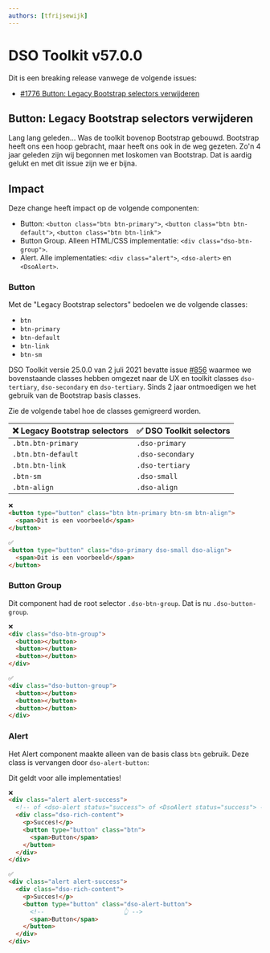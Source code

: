 ```yaml
---
authors: [tfrijsewijk]
---
```


# DSO Toolkit v57.0.0

Dit is een breaking release vanwege de volgende issues:

- [#1776 Button: Legacy Bootstrap selectors verwijderen](https://www.github.com/dso-toolkit/dso-toolkit/issues/1776)

## Button: Legacy Bootstrap selectors verwijderen

Lang lang geleden... Was de toolkit bovenop Bootstrap gebouwd. Bootstrap heeft ons een hoop gebracht, maar heeft ons ook in de weg gezeten. Zo'n 4 jaar geleden zijn wij begonnen met loskomen van Bootstrap. Dat is aardig gelukt en met dit issue zijn we er bijna.

## Impact

Deze change heeft impact op de volgende componenten:

- Button: `<button class="btn btn-primary">`, `<button class="btn btn-default">`, `<button class="btn btn-link">`
- Button Group. Alleen HTML/CSS implementatie: `<div class="dso-btn-group">`.
- Alert. Alle implementaties: `<div class="alert">`, `<dso-alert>` en `<DsoAlert>`.

### Button

Met de "Legacy Bootstrap selectors" bedoelen we de volgende classes:

- `btn`
- `btn-primary`
- `btn-default`
- `btn-link`
- `btn-sm`

DSO Toolkit versie 25.0.0 van 2 juli 2021 bevatte issue [#856](https://github.com/dso-toolkit/dso-toolkit/issues/856) waarmee we bovenstaande classes hebben omgezet naar de UX en toolkit classes `dso-tertiary`, `dso-secondary` en `dso-tertiary`. Sinds 2 jaar ontmoedigen we het gebruik van de Bootstrap basis classes.

Zie de volgende tabel hoe de classes gemigreerd worden.

| ❌ Legacy Bootstrap selectors | ✅ DSO Toolkit selectors |
| ----------------------------- | ------------------------ |
| `.btn.btn-primary`            | `.dso-primary`           |
| `.btn.btn-default`            | `.dso-secondary`         |
| `.btn.btn-link`               | `.dso-tertiary`          |
| `.btn-sm`                     | `.dso-small`             |
| `.btn-align`                  | `.dso-align`             |

```html
❌
<button type="button" class="btn btn-primary btn-sm btn-align">
  <span>Dit is een voorbeeld</span>
</button>

✅
<button type="button" class="dso-primary dso-small dso-align">
  <span>Dit is een voorbeeld</span>
</button>
```

### Button Group

Dit component had de root selector `.dso-btn-group`. Dat is nu `.dso-button-group`.

```html
❌
<div class="dso-btn-group">
  <button></button>
  <button></button>
  <button></button>
</div>

✅
<div class="dso-button-group">
  <button></button>
  <button></button>
  <button></button>
</div>
```

### Alert

Het Alert component maakte alleen van de basis class `btn` gebruik. Deze class is vervangen door `dso-alert-button`:

Dit geldt voor alle implementaties!

```html
❌
<div class="alert alert-success">
  <!-- of <dso-alert status="success"> of <DsoAlert status="success"> -->
  <div class="dso-rich-content">
    <p>Succes!</p>
    <button type="button" class="btn">
      <span>Button</span>
    </button>
  </div>
</div>

✅
<div class="alert alert-success">
  <div class="dso-rich-content">
    <p>Succes!</p>
    <button type="button" class="dso-alert-button">
      <!--                      👆 -->
      <span>Button</span>
    </button>
  </div>
</div>
```
